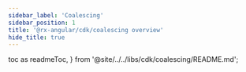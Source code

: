 ```yaml
---
sidebar_label: 'Coalescing'
sidebar_position: 1
title: '@rx-angular/cdk/coalescing overview'
hide_title: true
---
```


  toc as readmeToc,
} from '@site/../../libs/cdk/coalescing/README.md';

<Readme />

<!-- Workaround for generating table of contents -->
<!-- See https://github.com/facebook/docusaurus/issues/3915#issuecomment-896193142 -->

